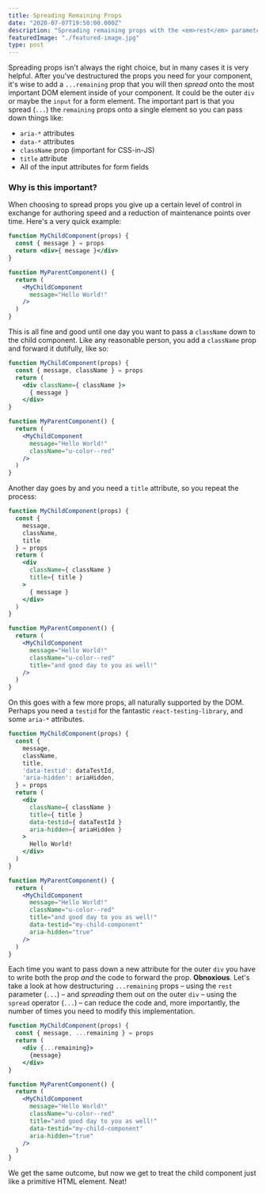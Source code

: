 ```yaml
---
title: Spreading Remaining Props
date: "2020-07-07T19:50:00.000Z"
description: "Spreading remaining props with the <em>rest</em> parameter and <em>spread</em> operator (<code>...</code>) is a great way to simplify your components when used properly. Here are the ins and outs of spreading remaining props."
featuredImage: "./featured-image.jpg"
type: post
---
```


Spreading props isn't always the right choice, but in many cases it is very helpful.  After you've destructured the props you need for your component, it's wise to add a `...remaining` prop that you will then *spread* onto the most important DOM element inside of your component.  It could be the outer `div` or maybe the `input` for a form element.  The important part is that you spread (`...`) the `remaining` props onto a single element so you can pass down things like:

- `aria-*` attributes
- `data-*` attributes
- `className` prop (important for CSS-in-JS)
- `title` attribute
- All of the input attributes for form fields

### Why is this important?

When choosing to spread props you give up a certain level of control in exchange for authoring speed and a reduction of maintenance points over time.  Here's a very quick example:

``` jsx
function MyChildComponent(props) {
  const { message } = props
  return <div>{ message }</div>
}

function MyParentComponent() {
  return (
    <MyChildComponent
      message="Hello World!"
    />
  )
}
```

This is all fine and good until one day you want to pass a `className` down to the child component.  Like any reasonable person, you add a `className` prop and forward it dutifully, like so:

``` jsx
function MyChildComponent(props) {
  const { message, className } = props
  return (
    <div className={ className }>
      { message }
    </div>
}

function MyParentComponent() {
  return (
    <MyChildComponent
      message="Hello World!"
      className="u-color--red"
    />
  )
}
```

Another day goes by and you need a `title` attribute, so you repeat the process:

``` jsx
function MyChildComponent(props) {
  const {
    message,
    className,
    title
  } = props
  return (
    <div
      className={ className }
      title={ title }
    >
      { message }
    </div>
  )
}

function MyParentComponent() {
  return (
    <MyChildComponent
      message="Hello World!"
      className="u-color--red"
      title="and good day to you as well!"
    />
  )
}
```

On this goes with a few more props, all naturally supported by the DOM.  Perhaps you need a `testid` for the fantastic `react-testing-library`, and some `aria-*` attributes.

``` jsx
function MyChildComponent(props) {
  const {
    message,
    className,
    title,
    'data-testid': dataTestId,
    'aria-hidden': ariaHidden,
  } = props
  return (
    <div
      className={ className }
      title={ title }
      data-testid={ dataTestId }
      aria-hidden={ ariaHidden }
    >
      Hello World!
    </div>
  )
}

function MyParentComponent() {
  return (
    <MyChildComponent
      message="Hello World!"
      className="u-color--red"
      title="and good day to you as well!"
      data-testid="my-child-component"
      aria-hidden="true"
    />
  )
}
```

Each time you want to pass down a new attribute for the outer `div` you have to write both the prop *and* the code to forward the prop.  **Obnoxious**.  Let's take a look at how destructuring `...remaining` props – using the `rest` parameter (`...`) – and *spreading* them out on the outer `div` – using the `spread` operator (`...`) – can reduce the code and, more importantly, the number of times you need to modify this implementation.

``` jsx
function MyChildComponent(props) {
  const { message, ...remaining } = props
  return (
    <div {...remaining}>
      {message}
    </div>
}

function MyParentComponent() {
  return (
    <MyChildComponent
      message="Hello World!"
      className="u-color--red"
      title="and good day to you as well!"
      data-testid="my-child-component"
      aria-hidden="true"
    />
  )
}
```

We get the same outcome, but now we get to treat the child component just like a primitive HTML element.  Neat!